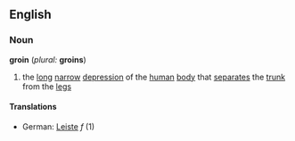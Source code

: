 ==English==
===Noun===
'''groin''' (''plural:'' '''groins''')
# the [[long]] [[narrow]] [[depression]] of the [[human]] [[body]] that [[separates]] the [[trunk]] from the [[leg]]s
====Translations====
*German: [[Leiste]] ''f'' (1)